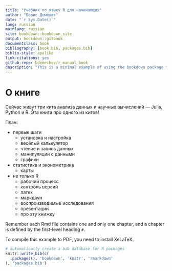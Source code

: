 ```yaml
--- 
title: "Учебник по языку R для начинающих"
author: "Борис Демешев"
date: "`r Sys.Date()`"
lang: russian
mainlang: russian
site: bookdown::bookdown_site
output: bookdown::gitbook
documentclass: book
bibliography: [book.bib, packages.bib]
biblio-style: apalike
link-citations: yes
github-repo: bdemeshev/r_manual_book
description: "This is a minimal example of using the bookdown package to write a book. The output format for this example is bookdown::gitbook."
---
```


# О книге

Сейчас живут три кита анализа данных и научных вычислений --- Julia, Python и R. Эта книга про одного из китов!

План:



- первые шаги
  - установка и настройка
  - весёлый калькулятор
  - чтение и запись данных
  - манипуляции с данными
  - графики

- статистика и эконометрика
  - карты

- не только R
  - рабочий процесс
  - контроль версий
  - латех
  - маркдаун
  - воспроизводимые исследования
  - презентации
  - про эту книжку




Remember each Rmd file contains one and only one chapter, and a chapter is defined by the first-level heading `#`.

To compile this example to PDF, you need to install XeLaTeX.

```r
# automatically create a bib database for R packages
knitr::write_bib(c(
  .packages(), 'bookdown', 'knitr', 'rmarkdown'
), 'packages.bib')
```
